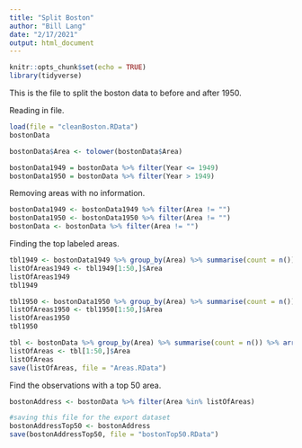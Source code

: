 ```yaml
---
title: "Split Boston"
author: "Bill Lang"
date: "2/17/2021"
output: html_document
---
```


```r
knitr::opts_chunk$set(echo = TRUE)
library(tidyverse)
```

This is the file to split the boston data to before and after 1950.

Reading in file.

```r
load(file = "cleanBoston.RData")
bostonData
```

```r
bostonData$Area <- tolower(bostonData$Area)
```


```r
bostonData1949 = bostonData %>% filter(Year <= 1949)
bostonData1950 = bostonData %>% filter(Year > 1949)
```


Removing areas with no information. 

```r
bostonData1949 <- bostonData1949 %>% filter(Area != "") 
bostonData1950 <- bostonData1950 %>% filter(Area != "") 
bostonData <- bostonData %>% filter(Area != "")
```


Finding the top labeled areas.

```r
tbl1949 <- bostonData1949 %>% group_by(Area) %>% summarise(count = n()) %>% arrange(desc(count))
listOfAreas1949 <- tbl1949[1:50,]$Area
listOfAreas1949
tbl1949
```

```r
tbl1950 <- bostonData1950 %>% group_by(Area) %>% summarise(count = n()) %>% arrange(desc(count))
listOfAreas1950 <- tbl1950[1:50,]$Area
listOfAreas1950
tbl1950
```




```r
tbl <- bostonData %>% group_by(Area) %>% summarise(count = n()) %>% arrange(desc(count))
listOfAreas <- tbl[1:50,]$Area
listOfAreas
save(listOfAreas, file = "Areas.RData")
```

Find the observations with a top 50 area. 

```r
bostonAddress <- bostonData %>% filter(Area %in% listOfAreas)

#saving this file for the export dataset
bostonAddressTop50 <- bostonAddress
save(bostonAddressTop50, file = "bostonTop50.RData")
```
